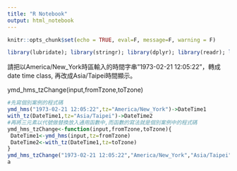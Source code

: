 ```yaml
---
title: "R Notebook"
output: html_notebook
---
```



```r
knitr::opts_chunk$set(echo = TRUE, eval=F, message=F, warning = F)
```

```r
library(lubridate); library(stringr); library(dplyr); library(readr); library(purrr)
```
請把以America/New_York時區輸入的時間字串"1973-02-21 12:05:22"，轉成date time class, 再改成Asia/Taipei時間顯示。

ymd_hms_tzChange(input,fromTzone,toTzone)
```r
#先寫個別案例的程式碼
ymd_hms("1973-02-21 12:05:22",tz="America/New_York")->DateTime1
with_tz(DateTime1,tz="Asia/Taipei")->DateTime2
#再將三元素以代號做替換放入通用函數中,而函數的寫法就是個別案例中的程式碼
ymd_hms_tzChange<-function(input,fromTzone,toTzone){
 DateTime1<-ymd_hms(input,tz=fromTzone)
 DateTime2<-with_tz(DateTime1,tz=toTzone)
}
ymd_hms_tzChange("1973-02-21 12:05:22","America/New_York","Asia/Taipei")->a
a
```

